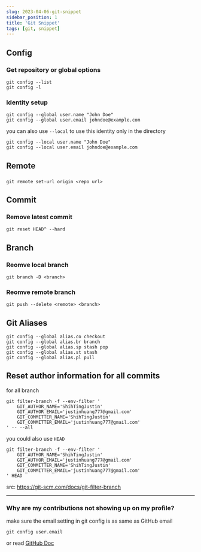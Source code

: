 ```yaml
---
slug: 2023-04-06-git-snippet
sidebar_position: 1
title: 'Git Snippet'
tags: [git, snippet]
---
```


## Config
### Get repository or global options
```command
git config --list
git config -l
```

### Identity setup
```command
git config --global user.name "John Doe"
git config --global user.email johndoe@example.com
```
you can also use `--local` to use this identity only in the directory
```command
git config --local user.name "John Doe"
git config --local user.email johndoe@example.com
```

## Remote
###
```command
git remote set-url origin <repo url>
```


## Commit
### Remove latest commit
```command
git reset HEAD^ --hard
```

## Branch
### Reomve local branch
```command
git branch -D <branch>
```

### Reomve remote branch
```command
git push --delete <remote> <branch>
```

## Git Aliases
```command
git config --global alias.co checkout
git config --global alias.br branch
git config --global alias.sp stash pop
git config --global alias.st stash
git config --global alias.pl pull
```


## Reset author information for all commits
for all branch

```command
git filter-branch -f --env-filter '
    GIT_AUTHOR_NAME='ShihTingJustin'
    GIT_AUTHOR_EMAIL='justinhuang777@gmail.com'
    GIT_COMMITTER_NAME='ShihTingJustin'
    GIT_COMMITTER_EMAIL='justinhuang777@gmail.com'
' -- --all
```

you could also use `HEAD`
```command
git filter-branch -f --env-filter '
    GIT_AUTHOR_NAME='ShihTingJustin'
    GIT_AUTHOR_EMAIL='justinhuang777@gmail.com'
    GIT_COMMITTER_NAME='ShihTingJustin'
    GIT_COMMITTER_EMAIL='justinhuang777@gmail.com'
' HEAD
```
src: https://git-scm.com/docs/git-filter-branch

---

### Why are my contributions not showing up on my profile?

make sure the email setting in git config is as same as GitHub email

```command
git config user.email
```

or read [GitHub Doc](https://docs.github.com/en/account-and-profile/setting-up-and-managing-your-github-profile/managing-contribution-graphs-on-your-profile/why-are-my-contributions-not-showing-up-on-my-profile)
